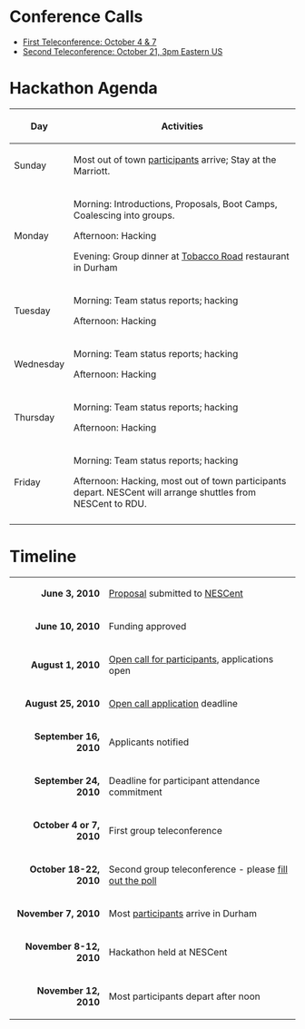 = Conference Calls =

* [[Conference Calls#First Teleconference: October 4 & 7|First Teleconference: October 4 & 7]]
* [[Conference Calls#Second Teleconference: October 21|Second Teleconference: October 21, 3pm Eastern US]]

= Hackathon Agenda =

{| class="wikitable"
! Day
| Activities
|-
! Sunday
| Most out of town [[participants]] arrive; Stay at the Marriott.
|-
! Monday
| Morning: Introductions, Proposals, Boot Camps, Coalescing into groups.

Afternoon: Hacking

Evening: Group dinner at [http://www.tobaccoroadsportscafe.com/about/index.html Tobacco Road] restaurant in Durham
|-
! Tuesday
| Morning: Team status reports; hacking

Afternoon: Hacking
|-
! Wednesday
|Morning: Team status reports; hacking

Afternoon: Hacking
|-
! Thursday
|Morning: Team status reports; hacking

Afternoon: Hacking
|-
! Friday
|Morning: Team status reports; hacking

Afternoon: Hacking, most out of town participants depart.  NESCent will arrange shuttles from NESCent to RDU.
|-
|}

= Timeline =

{| class="wikitable" style="margin-left: 2em"
|-
|align="right"| '''June 3, 2010'''
| [[gmod:GMOD Evo Hackathon Proposal|Proposal]] submitted to [http://nesscent.org/ NESCent]
|-
|align="right"| '''June 10, 2010'''
| Funding approved
|-
|align="right"| '''August 1, 2010'''
| [[gmod:GMOD Evo Hackathon Open Call|Open call for participants]], applications open
|-
|align="right"| '''August 25, 2010'''
| [[gmod:GMOD Evo Hackathon Open Call|Open call application]] deadline
|-
|align="right"| '''September 16, 2010'''
| Applicants notified
|-
|align="right"| '''September 24, 2010'''
| Deadline for participant attendance commitment
|-
| align="right"| '''October 4 or 7, 2010'''
| First group teleconference
|-
| align="right"| '''October 18-22, 2010'''
| Second group teleconference - please [http://doodle.com/du2yy3g2chft2srn fill out the poll]
|-
|align="right"| '''November 7, 2010'''
| Most [[participants]] arrive in Durham
|-
|align="right"| '''November 8-12, 2010'''
| Hackathon held at NESCent
|-
|align="right"| '''November 12, 2010'''
| Most participants depart after noon
|}